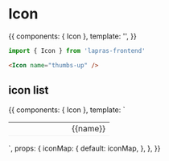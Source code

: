 
<Meta title="Icon" component={Icon} />

# Icon

<Preview>
  <Story name="default">
    {{
      components: { Icon },
      template: '<Icon name="thumbs-up" />',
    }}
  </Story>
</Preview>

```typescript
import { Icon } from 'lapras-frontend'
```

```html
<Icon name="thumbs-up" />
```

<Props of={Icon} />

## icon list

<Preview>
  <Story name="icon list">
    {{
        components: { Icon },
        template: `<table width="100%" style="color: #2C2C2C;">
          <tr v-for="name in Object.keys(iconMap)" :key="name">
            <td style="font-size: 38px; border-bottom: 1px solid #efefef; width: 80px;">
              <Icon :name="name" />
            </td>
            <td style="border-bottom: 1px solid #efefef;">{{name}}</td>
          </tr>
        </table>`,
        props: {
          iconMap: {
            default: iconMap,
          },
        },
    }}
  </Story>
</Preview>
